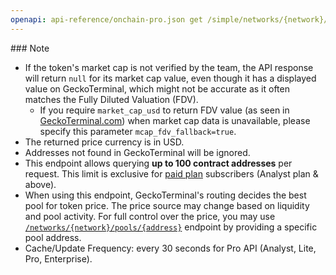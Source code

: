 ```yaml
---
openapi: api-reference/onchain-pro.json get /simple/networks/{network}/token_price/{addresses}
---
```


<Note>
  ### Note

  - If the token's market cap is not verified by the team, the API response will return `null` for its market cap value, even though it has a displayed value on GeckoTerminal, which might not be accurate as it often matches the Fully Diluted Valuation (FDV).
    - If you require `market_cap_usd` to return FDV value (as seen in [GeckoTerminal.com](https://www.geckoterminal.com/)) when market cap data is unavailable, please specify this parameter `mcap_fdv_fallback=true`.
  - The returned price currency is in USD.
  - Addresses not found in GeckoTerminal will be ignored.
  - This endpoint allows querying **up to 100 contract addresses** per request. This limit is exclusive for [paid plan](https://www.coingecko.com/en/api/pricing) subscribers (Analyst plan & above).
  - When using this endpoint, GeckoTerminal's routing decides the best pool for token price. The price source may change based on liquidity and pool activity. For full control over the price, you may use [`/networks/{network}/pools/{address}`](<https://docs.coingecko.com/reference/pool-address>) endpoint by providing a specific pool address.
  - Cache/Update Frequency: every 30 seconds for Pro API (Analyst, Lite, Pro, Enterprise).
</Note>